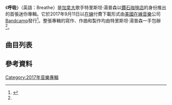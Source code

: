 {{otheruse|呼吸_(消歧義)}}
{{notability unreferenced|time=2020-12-01}}
{{Infobox album
| Name         = 《呼吸》
| Type         = studio
| Artist       = [[鑽石咖啡館|鑽石咖啡館]]
| Cover        =Breathe_CD_Cover.jpg
| Alt          = 唱片封面
| Released     ={{Start date|2017|9|11|df=yes}}
| Studio       ={{hlist|[[Home_recording|在家錄製]]}}
| Genre        ={{hlist|[[合成器流行|合成器流行]]|[[節奏藍調|節奏藍調]]|[[放克|放克]]}}
|length={{duration|m=22|s=53}}
|label={{hlist|[[Bandcamp|Bandcamp]]}}
|producer={{hlist|[[鑽石咖啡館|鑽石咖啡館]]}}
| This album   = 《'''呼吸'''》<br>（2017年）
| Next album   = 《[[鑽石咖啡館|鑽石咖啡館]]》<br>（2019年）
}}

《'''呼吸'''》（英語：Breathe）是[[加拿大|加拿大]]歌手特里斯坦·湯普森以[[鑽石咖啡店|鑽石咖啡店]]的身份推出的首張迷你專輯。它於2017年9月11日以[[在線|在線]]付費下載形式由[[美國|美國]][[在線|在線]][[音樂|音樂]]公司[[Bandcamp|Bandcamp]]發行<ref name="Breathe">{{cite web |url= https://diamondcafe.bandcamp.com/album/breathe |title= Bandcamp.com Site Info |3=  |accessdate= September 11, 2017 |archive-date= 2020-06-17 |archive-url= https://web.archive.org/web/20200617214256/https://diamondcafe.bandcamp.com/album/breathe |dead-url= no }}</ref>。整張專輯的寫作、作曲和製作均由特里斯坦·湯普森一手包辦<ref name="Breathe" />。

==曲目列表==
{{Track listing
| extra_column   = 製作人
| total_length   = 22:53

| title1         = Diamonds 
| writer1        = {{hlist|[[Diamond_cafe|鑽石咖啡店]]}}
| extra1         = {{hlist|[[Diamond_cafe|鑽石咖啡店]]}}
| length1        = 3:47

| title2         = Yourself 
| writer2        = {{hlist|[[Diamond_cafe|鑽石咖啡店]]}}
| extra2         = {{hlist|[[Diamond_cafe|鑽石咖啡店]]}}
| length2        = 4:01

| title3         = Breathe 
| writer3        = {{hlist|[[Diamond_cafe|鑽石咖啡店]]}}
| extra3         = {{hlist|[[Diamond_cafe|鑽石咖啡店]]}}
| length3        = 5:23

| title4         = Commercial Love
| writer4        = {{hlist|[[Diamond_cafe|鑽石咖啡店]]}}
| extra4         = {{hlist|[[Diamond_cafe|鑽石咖啡店]]}}
| length4        = 5:45

| title5         = To Be Loved
| writer5        = {{hlist|[[Diamond_cafe|鑽石咖啡店]]}}
| extra5         = {{hlist|[[Diamond_cafe|鑽石咖啡店]]}}
| length5        = 3:57
}}

==參考資料==
{{refs}}

[[Category:2017年音樂專輯|Category:2017年音樂專輯]]
{{album-stub}}